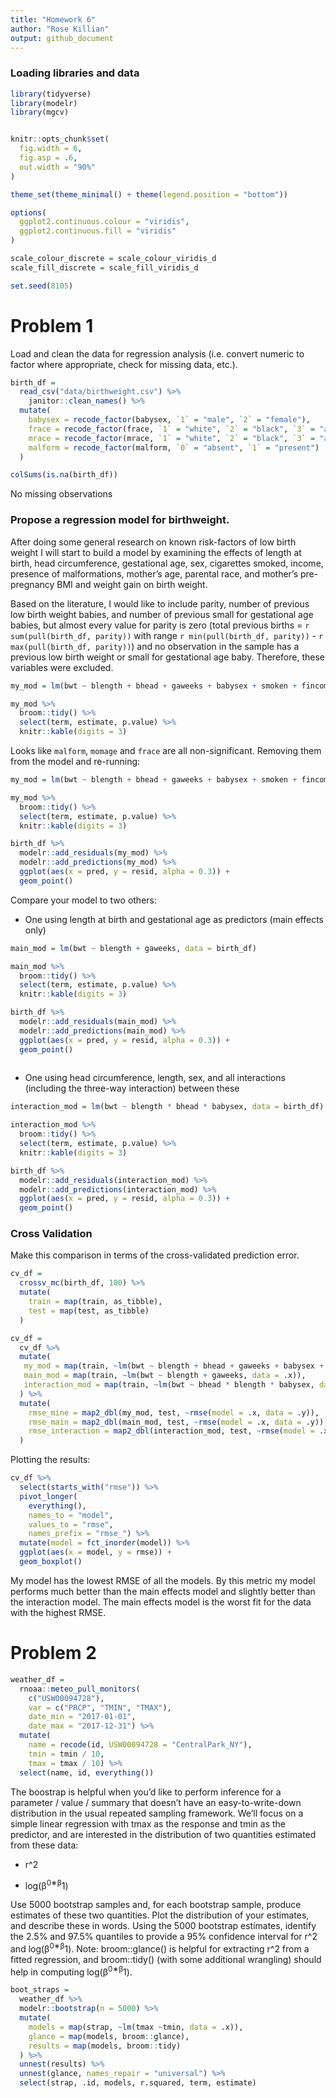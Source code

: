 ```yaml
---
title: "Homework 6"
author: "Rose Killian"
output: github_document
---
```


### Loading libraries and data

```r
library(tidyverse)
library(modelr)
library(mgcv)


knitr::opts_chunk$set(
  fig.width = 6,
  fig.asp = .6,
  out.width = "90%"
)

theme_set(theme_minimal() + theme(legend.position = "bottom"))

options(
  ggplot2.continuous.colour = "viridis",
  ggplot2.continuous.fill = "viridis"
)

scale_colour_discrete = scale_colour_viridis_d
scale_fill_discrete = scale_fill_viridis_d

set.seed(8105)
```

# Problem 1

Load and clean the data for regression analysis (i.e. convert numeric to factor where appropriate, check for missing data, etc.).

```r
birth_df = 
  read_csv("data/birthweight.csv") %>% 
    janitor::clean_names() %>% 
  mutate(
    babysex = recode_factor(babysex, `1` = "male", `2` = "female"),
    frace = recode_factor(frace, `1` = "white", `2` = "black", `3` = "asian", `4` = "puerto rican", `8` = "other", `9` = "unknown"),
    mrace = recode_factor(mrace, `1` = "white", `2` = "black", `3` = "asian", `4` = "puerto rican", `8` = "other", `9` = "unknown"),
    malform = recode_factor(malform, `0` = "absent", `1` = "present")
  )

colSums(is.na(birth_df))
```

No missing observations


### Propose a regression model for birthweight.

After doing some general research on known risk-factors of low birth weight I will start to build a model by examining the effects of length at birth, head circumference, gestational age, sex, cigarettes smoked, income, presence of malformations, mother's age, parental race, and mother's pre-pregnancy BMI and weight gain on birth weight.

Based on the literature, I would like to include parity, number of previous low birth weight babies, and number of previous small for gestational age babies, but almost every value for parity is zero (total previous births = `r sum(pull(birth_df, parity))` with range `r min(pull(birth_df, parity))` - `r max(pull(birth_df, parity))`) and no observation in the sample has a previous low birth weight or small for gestational age baby. Therefore, these variables were excluded.

```r
my_mod = lm(bwt ~ blength + bhead + gaweeks + babysex + smoken + fincome + malform + momage + frace + mrace + ppbmi + wtgain, data = birth_df)

my_mod %>% 
  broom::tidy() %>% 
  select(term, estimate, p.value) %>% 
  knitr::kable(digits = 3)
```

Looks like `malform`, `momage` and `frace` are all non-significant. Removing them from the model and re-running:

```r
my_mod = lm(bwt ~ blength + bhead + gaweeks + babysex + smoken + fincome + mrace + ppbmi + wtgain, data = birth_df)

my_mod %>% 
  broom::tidy() %>% 
  select(term, estimate, p.value) %>% 
  knitr::kable(digits = 3)

birth_df %>% 
  modelr::add_residuals(my_mod) %>% 
  modelr::add_predictions(my_mod) %>% 
  ggplot(aes(x = pred, y = resid, alpha = 0.3)) +
  geom_point()
```


Compare your model to two others:

* One using length at birth and gestational age as predictors (main effects only)

```r
main_mod = lm(bwt ~ blength + gaweeks, data = birth_df)

main_mod %>% 
  broom::tidy() %>% 
  select(term, estimate, p.value) %>% 
  knitr::kable(digits = 3)

birth_df %>% 
  modelr::add_residuals(main_mod) %>% 
  modelr::add_predictions(main_mod) %>% 
  ggplot(aes(x = pred, y = resid, alpha = 0.3)) +
  geom_point()
  
```


* One using head circumference, length, sex, and all interactions (including the three-way interaction) between these

```r
interaction_mod = lm(bwt ~ blength * bhead * babysex, data = birth_df)

interaction_mod %>% 
  broom::tidy() %>% 
  select(term, estimate, p.value) %>% 
  knitr::kable(digits = 3)

birth_df %>% 
  modelr::add_residuals(interaction_mod) %>% 
  modelr::add_predictions(interaction_mod) %>% 
  ggplot(aes(x = pred, y = resid, alpha = 0.3)) +
  geom_point()
```

### Cross Validation

Make this comparison in terms of the cross-validated prediction error.

```r
cv_df = 
  crossv_mc(birth_df, 100) %>% 
  mutate(
    train = map(train, as_tibble),
    test = map(test, as_tibble)
  )

cv_df = 
  cv_df %>% 
  mutate(
   my_mod = map(train, ~lm(bwt ~ blength + bhead + gaweeks + babysex + smoken + fincome + mrace + ppbmi + wtgain, data = .x)),
   main_mod = map(train, ~lm(bwt ~ blength + gaweeks, data = .x)),
   interaction_mod = map(train, ~lm(bwt ~ bhead * blength * babysex, data = .x))
  ) %>% 
  mutate(
    rmse_mine = map2_dbl(my_mod, test, ~rmse(model = .x, data = .y)),
    rmse_main = map2_dbl(main_mod, test, ~rmse(model = .x, data = .y)),
    rmse_interaction = map2_dbl(interaction_mod, test, ~rmse(model = .x, data = .y))
  )
```

Plotting the results:

```r
cv_df %>% 
  select(starts_with("rmse")) %>% 
  pivot_longer(
    everything(),
    names_to = "model", 
    values_to = "rmse",
    names_prefix = "rmse_") %>% 
  mutate(model = fct_inorder(model)) %>% 
  ggplot(aes(x = model, y = rmse)) +
  geom_boxplot()
```

My model has the lowest RMSE of all the models. By this metric my model performs much better than the main effects model and slightly better than the interaction model. The main effects model is the worst fit for the data with the highest RMSE.

# Problem 2

```r
weather_df = 
  rnoaa::meteo_pull_monitors(
    c("USW00094728"),
    var = c("PRCP", "TMIN", "TMAX"), 
    date_min = "2017-01-01",
    date_max = "2017-12-31") %>%
  mutate(
    name = recode(id, USW00094728 = "CentralPark_NY"),
    tmin = tmin / 10,
    tmax = tmax / 10) %>%
  select(name, id, everything())
```

The boostrap is helpful when you’d like to perform inference for a parameter / value / summary that doesn’t have an easy-to-write-down distribution in the usual repeated sampling framework. We’ll focus on a simple linear regression with tmax as the response and tmin as the predictor, and are interested in the distribution of two quantities estimated from these data:

* r^2

* log(β^0∗β^1)

Use 5000 bootstrap samples and, for each bootstrap sample, produce estimates of these two quantities. Plot the distribution of your estimates, and describe these in words. Using the 5000 bootstrap estimates, identify the 2.5% and 97.5% quantiles to provide a 95% confidence interval for r^2
and log(β^0∗β^1). Note: broom::glance() is helpful for extracting r^2 from a fitted regression, and broom::tidy() (with some additional wrangling) should help in computing log(β^0∗β^1).

```r
boot_straps = 
  weather_df %>% 
  modelr::bootstrap(n = 5000) %>% 
  mutate(
    models = map(strap, ~lm(tmax ~tmin, data = .x)),
    glance = map(models, broom::glance),
    results = map(models, broom::tidy)
  ) %>%
  unnest(results) %>% 
  unnest(glance, names_repair = "universal") %>% 
  select(strap, .id, models, r.squared, term, estimate)
```

